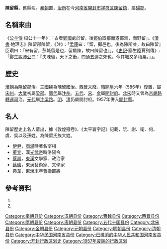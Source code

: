 '''陳留縣'''，舊縣名。[[秦朝|秦朝]]置，[[治所|治所]]在今[[河南省|河南省]][[開封市|開封市]][[祥符区|祥符区]][[陳留鎮|陳留鎮]]，屬[[碭郡|碭郡]]。

== 名稱來由 ==
《[[公羊傳|公羊傳]]·桓公十一年》：「古者[[鄭國|鄭國]]處於留，後[[鄭伯|鄭伯]]取鄶而遷鄭焉，而野留」。《[[漢書|漢書]]·地理志》陳留郡陳留，《注》：「[[孟康|孟康]]曰：『留，鄭邑也，後為陳所並，故曰陳留』臣瓚曰：『宋有留，彭城留是也，留屬陳，故曰陳留也』」。《[[史記|史記]]·酈生陸賈列傳》:「酈生說[[沛公|沛公]]曰：『夫陳留，天下之衝，四通五達之郊也，今其城又多積粟。』」。

== 歷史 ==
[[漢朝|漢朝]]為[[陳留郡|陳留郡]]治。[[三國魏|三國魏]]為陳留國治。[[西晉|西晉]]末廢。[[隋朝|隋]][[開皇|開皇]]六年（586年）復置，屬[[宋州|宋州]]。[[大业_(年号)|大業]]初屬[[梁郡|梁郡]]。[[唐朝|唐代]]屬[[汴州|汴州]]。[[五代|五代]]、[[宋朝|宋]]、[[金朝|金]]屬[[開封府|開封府]]。[[北宋|北宋]]時又曾為[[京畿路|京畿路]][[轉運司|轉運司]]治。[[元朝|元代]]屬[[汴梁路|汴梁路]]。[[明朝|明]]、[[清朝|清]]仍屬開封府。1957年併入[[開封縣|開封縣]]。

== 名人 ==
陳留歷史上名人輩出，據《敦煌殘卷》、《太平寰宇記》記載，阮、謝、衛、何、虞、吳以及孫姓，為陳留氏族大姓。

*[[伊尹|伊尹]]，[[商湯|商湯]]時著名宰相
*[[董宣|董宣]]，漢[[光武帝|光武帝]]時洛陽令
*[[蔡邕|蔡邕]]，[[東漢|東漢]]文學家、政治家
*[[蔡琰|蔡琰]]，東漢藝術家、文學家
*[[典韋|典韋]]，東漢末年[[曹操|曹操]]部將

== 參考資料 ==
# {{Cite book | author = 戴均良等 | title = 《中國古今地名大詞典》 | location = 上海 | publisher = 上海辭書出版社 | date = 2005 | language = zh-hans }}
# {{Cite book | author = 史為樂 | title = 《中國地名語源詞典》 | location = 上海 | publisher = 上海辭書出版社 | date = 1995 | language = zh-hans }}

{{中华民国河南省行政区划}}
[[Category:秦朝县份|Category:秦朝县份]]
[[Category:汉朝县份|Category:汉朝县份]]
[[Category:曹魏县份|Category:曹魏县份]]
[[Category:西晋县份|Category:西晋县份]]
[[Category:隋朝县份|Category:隋朝县份]]
[[Category:唐朝县份|Category:唐朝县份]]
[[Category:五代十国县份|Category:五代十国县份]]
[[Category:北宋县份|Category:北宋县份]]
[[Category:金朝县份|Category:金朝县份]]
[[Category:元朝县份|Category:元朝县份]]
[[Category:明朝县份|Category:明朝县份]]
[[Category:清朝县份|Category:清朝县份]]
[[Category:中华民国河南省县份|Category:中华民国河南省县份]]
[[Category:已撤消的中华人民共和国河南省县份|Category:已撤消的中华人民共和国河南省县份]]
[[Category:开封行政区划史|Category:开封行政区划史]]
[[Category:1957年废除的行政区划|Category:1957年废除的行政区划]]